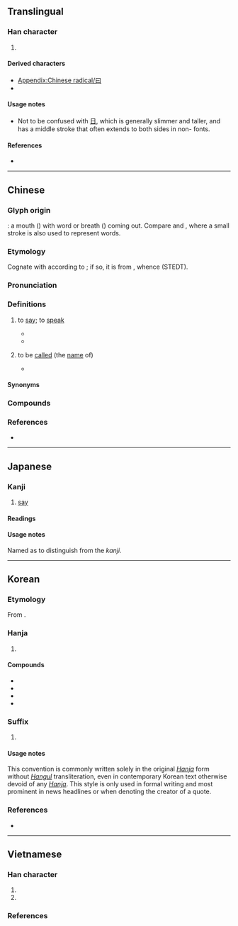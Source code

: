 {{also|日|臼|白}}
{{character info}}
{{character info|⽈}}
==Translingual==
{{stroke order|type=animate}}

===Han character===
{{Han char|rn=73|rad=曰|as=00|sn=4|four=60100|canj=A,XA|ids=⿴囗一}}

# {{mul-kangxi radical-def}}

====Derived characters====
* [[Appendix:Chinese radical/曰]]
* {{l|mul|[[抇]], [[汩]], [[㫗]], [[𡿯]], [[𣅕]], [[𣌰]], [[𧴴]], [[𬵅]], [[昌]], [[㫚]], [[𣆩]], [[㑹]], [[暜]], [[魯]], [[䖜]], [[曆]]}} <!-- Note: 冒 and 曼 are derived from 冃 not 曰 --> <!-- 旦 is derived from 日 not 曰 -->

====Usage notes====
* Not to be confused with [[日]], which is generally slimmer and taller, and has a middle stroke that often extends to both sides in non-{{w|regular script}} fonts.

====References====
* {{Han ref|kx=0502.010|dkj=14278|dj=0872.300|hdz=21482.020|uh=66F0|ud=26352|bh=A4EA|bd=42218}}

----

==Chinese==
{{zh-forms|alt=粵-syllable filler}}

===Glyph origin===
{{Han etyl}}

{{liushu|i}}: a mouth ({{zh-l|*口}}) with word or breath ({{zh-l|*一}}) coming out. Compare {{zh-l|*今}} and {{zh-l|*言}}, where a small stroke is also used to represent words.

===Etymology===
Cognate with {{och-l|話}} according to {{zh-ref|Sagart (1999)}}; if so, it is from {{inh|zh|sit-pro|*grwas||to speak; word}}, whence {{cog|bo|'''གྲོས'''་སྡུར་བྱེད་པ||to consult; to discuss}} (STEDT).

===Pronunciation===
{{rfp|hsn|Xiang pronunciation}}
{{zh-pron
|m=yuē
|m-s=yue1
|c=jyut6,joek6
|c-t=
|g=
|h=pfs=yet
|j=
|mb=uā
|md=
|mn=oa̍t
|mn-t=
|w=
|x=
|mc=y
|oc=y
|cat=v
}}

===Definitions===
{{zh-hanzi}}

# {{lb|zh|literary|or|Shuangfeng|_|Xiang}} to [[say]]; to [[speak]]
#* {{zh-x|子 曰：「溫 故 而 知 新，可以 為 師 矣。」|The Master '''said''', "If a man keeps cherishing his old knowledge, so as continually to be acquiring new, he may be a teacher of others."|CL|ref=Analects}}
#* {{zh-x|翁 笑 曰：「平 昔 不 相 往 還，何 由 遺 魂 吾 家？」|The old man laughed and '''said''', "In normal days we don't have much of a relation, why would you want to call back the dead's soul in my house?"|CL|ref={{w2|zh|聊齋志異}}, {{w2|zh|s:聊齋志異/第02卷|第2卷}}}} <!--English translation from [[w:Classical Chinese lexicon]]-->
# {{lb|zh|literary}} to be [[call]]ed (the [[name]] of)
#* {{zh-x|帝 ^高陽 之 苗裔 兮，朕 皇考 曰 ^伯-庸。|Springing forth from the seeds of King Gaoyang<br>My glorious late Father '''was styled''' Boyong.|ref=Chuci}}

====Synonyms====
{{zh-dial|說}}

===Compounds===
{{zh-der|子曰|念子曰|吊子曰兒|子曰行|子曰詩云|或曰|調子曰兒|詩云子曰}}

===References===
* {{R:yue:Hanzi}}

{{zh-cat|Talking}}

----

==Japanese==

===Kanji===
{{ja-kanji|grade=9|rs=曰00}}

# [[say]]

====Readings====
{{rfv-pron|ja}}
<!--わつ, あつ, ここ-に, other readings?-->
{{ja-readings
|goon=おち<をち
|kanon=えつ<ゑつ
|kun=い-う<い-ふ, いわ-く<いは-く, のた-ばく, のたま-う<のたま-ふ, のたも-う<のたま-ふ, のたまわ-く<のたまは-く, のたま-わす<のたま-はす, のとう-ぶ<のたう-ぶ
}}

====Usage notes====
Named as {{m|ja|平日|tr=hirabi||lit=[[wide]] ''hi''}} to distinguish from the {{m|ja|日|tr=hi||[[sun]], [[day]]}} ''kanji''.

----

==Korean==

===Etymology===
From {{der|ko|ltc|-}} {{ltc-l|曰|id=1}}. {{hanja-sinjeung|왈|wal}}

===Hanja===
{{ko-hanja-search}}
{{ko-hanja|가로|왈}}

# {{hanja form of|왈|to [[say]]; to [[speak]]}}

====Compounds====
{{der-top|Compounds}}
* {{ko-l|자왈|[[Confucius]] [[said]]|子曰}}
* {{ko-l|왈가왈부|{{q|negative}} an argument pro and con|曰可曰否}}
* {{ko-l|혹왈|[[someone]] [[say]]s|或曰}}
* {{ko-l|[[공자]] [[왈]] [[맹자]] [[왈]]|[[孔子]][[曰]][[孟子]][[曰]]}}
{{der-bottom}}

===Suffix===
{{ko-hanjatab}}
{{ko-suffix|hangeul=왈}}

# {{lb|ko|literary}} {{hanja form of|왈|[[said]]; denoting the creator of a quote}}
#: {{ux|ko|칼 마르크스'''曰''' "[[지금]][[-까지]] [[모든]] [[사회]][[-의]] [[역사]][[-는]] [[계급]][[투쟁]][[-의]] [[역사]][[-이다|다]]."|tr=Kal mareukeuseu'''wal''' "jigeum-kkaji modeun sahoe-ui yeoksa-neun gyegeuptujaeng-ui yeoksada."|Karl Marx '''said''', "The history of society is the history of class struggles."}}
#: {{ux|ko|"[[나]][[-는]] [[실패하다|실패하지]] [[않다|않았다]]. [[나]][[-는]] [[단지]] [[효과]][[-가]] [[없다|없는]] [[만]][[가지]] [[방법]][[-을]] [[발견하다|발견했]][[-을]] [[뿐]][[-이다]]." 토마스 에디슨'''曰'''|tr="Naneun silpaehaji anatda. Naneun danji hyogwaga eomneun man-gaji bangbeobeul balgyeonhaesseul ppunida." Tomaseu ediseun'''wal'''|"I have not failed. I've just found 10,000 ways that won't work." '''― Thomas Edison'''}}

====Usage notes====
This convention is commonly written solely in the original ''[[Hanja]]'' form without ''[[Hangul]]'' transliteration, even in contemporary Korean text otherwise devoid of any ''[[Hanja]]''. This style is only used in formal writing and most prominent in news headlines or when denoting the creator of a quote.

===References===
* {{R:hanjadoc|4749}}

----

==Vietnamese==

===Han character===
{{vi-readings|rs=曰00
|hanviet=viết-tdcndg;tdcntd;gdhn;bonet;genibrel
|phienthiet=王伐 vương phạt
|nom=viết-tdcndg;tdcntd;bonet;genibrel;taberd, vít-tdcndg;gdhn;btcn;bonet;taberd, vết-tdcndg;tdcntd;btcn, vịt-tdcndg;tdcntd, vệt-tdcndg, vắt-tdcntd, vất-btcn
}}
# {{Nom form of|viết|to [[write]]}}
# {{Nom form of|vít|[[wound]]; [[scar]]}}

===References===
<references/>

[[Category:CJKV radicals| ]]